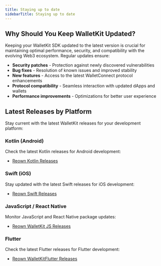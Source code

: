 ```yaml
---
title: Staying up to date
sidebarTitle: Staying up to date
---
```


## Why Should You Keep WalletKit Updated?

Keeping your WalletKit SDK updated to the latest version is crucial for maintaining optimal performance, security, and compatibility with the evolving Web3 ecosystem. Regular updates ensure:

- **Security patches** - Protection against newly discovered vulnerabilities
- **Bug fixes** - Resolution of known issues and improved stability  
- **New features** - Access to the latest WalletConnect protocol enhancements
- **Protocol compatibility** - Seamless interaction with updated dApps and wallets
- **Performance improvements** - Optimizations for better user experience

## Latest Releases by Platform

Stay current with the latest WalletKit releases for your development platform:

### Kotlin (Android)
Check the latest Kotlin releases for Android development:
- [Reown Kotlin Releases](https://github.com/reown-com/reown-kotlin/releases)

### Swift (iOS)
Stay updated with the latest Swift releases for iOS development:
- [Reown Swift Releases](https://github.com/reown-com/reown-swift/releases)

### JavaScript / React Native
Monitor JavaScript and React Native package updates:
- [Reown WalletKit JS Releases](https://github.com/reown-com/reown-walletkit-js/releases)

### Flutter
Check the latest Flutter releases for Flutter development:
- [Reown WalletKitFlutter Releases](https://pub.dev/packages/reown_walletkit)
